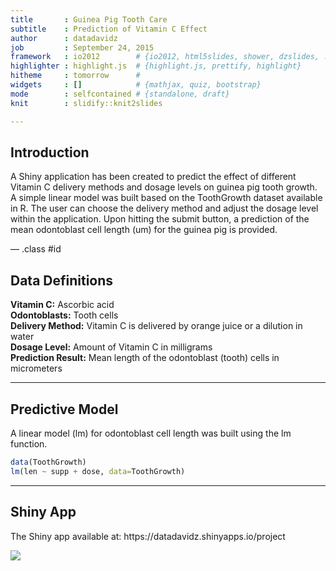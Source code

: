 ```yaml
---
title       : Guinea Pig Tooth Care
subtitle    : Prediction of Vitamin C Effect
author      : datadavidz
job         : September 24, 2015
framework   : io2012        # {io2012, html5slides, shower, dzslides, ...}
highlighter : highlight.js  # {highlight.js, prettify, highlight}
hitheme     : tomorrow      # 
widgets     : []            # {mathjax, quiz, bootstrap}
mode        : selfcontained # {standalone, draft}
knit        : slidify::knit2slides

---
```


## Introduction

A Shiny application has been created to predict the effect of different Vitamin C delivery methods
and dosage levels on guinea pig tooth growth.  A simple linear model was built based on the ToothGrowth
dataset available in R. The user can choose the delivery method and adjust the dosage level within the application.  Upon hitting the submit button, a prediction of the mean odontoblast cell length (um) for the guinea pig is provided.

--- .class #id 

## Data Definitions
<style>
strong {
  font-weight: bold;
}
</style>

**Vitamin C:** Ascorbic acid  
**Odontoblasts:** Tooth cells  
**Delivery Method:** Vitamin C is delivered by orange juice or a dilution in water  
**Dosage Level:** Amount of Vitamin C in milligrams  
**Prediction Result:** Mean length of the odontoblast (tooth) cells in micrometers

---

## Predictive Model

A linear model (lm) for odontoblast cell length was built using the lm function.
```r
data(ToothGrowth)
lm(len ~ supp + dose, data=ToothGrowth)
```

---

## Shiny App

The Shiny app available at: https://datadavidz.shinyapps.io/project  

![](assets/img/guineapigapp.png)




